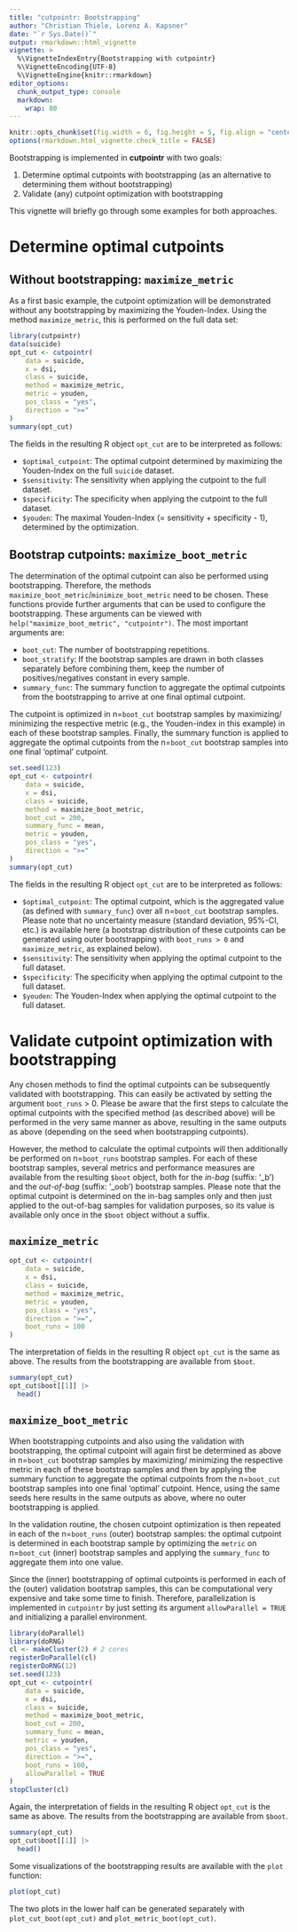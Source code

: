 ---
title: "cutpointr: Bootstrapping"
author: "Christian Thiele, Lorenz A. Kapsner"
date: "`r Sys.Date()`"
output: rmarkdown::html_vignette
vignette: >
  %\VignetteIndexEntry{Bootstrapping with cutpointr}
  %\VignetteEncoding{UTF-8}
  %\VignetteEngine{knitr::rmarkdown}
editor_options: 
  chunk_output_type: console
  markdown: 
    wrap: 80
---

```{r, include = FALSE}
knitr::opts_chunk$set(fig.width = 6, fig.height = 5, fig.align = "center")
options(rmarkdown.html_vignette.check_title = FALSE)
```

Bootstrapping is implemented in **cutpointr** with two goals:

1.  Determine optimal cutpoints with bootstrapping (as an alternative to
    determining them without bootstrapping)
2.  Validate (any) cutpoint optimization with bootstrapping

This vignette will briefly go through some examples for both approaches.

# Determine optimal cutpoints

## Without bootstrapping: `maximize_metric`

As a first basic example, the cutpoint optimization will be demonstrated without
any bootstrapping by maximizing the Youden-Index. Using the method
`maximize_metric`, this is performed on the full data set:

```{r}
library(cutpointr)
data(suicide)
opt_cut <- cutpointr(
    data = suicide,
    x = dsi,
    class = suicide,
    method = maximize_metric,
    metric = youden,
    pos_class = "yes",
    direction = ">="
)
summary(opt_cut)
```

The fields in the resulting R object `opt_cut` are to be interpreted as follows:

-   `$optimal_cutpoint`: The optimal cutpoint determined by
    maximizing the Youden-Index on the full `suicide` dataset.
-   `$sensitivity`: The sensitivity when applying the cutpoint to the full
    dataset.
-   `$specificity`: The specificity when applying the cutpoint to the full
    dataset.
-   `$youden`: The maximal Youden-Index (= sensitivity + specificity - 1), 
determined by the optimization.

## Bootstrap cutpoints: `maximize_boot_metric`

The determination of the optimal cutpoint can also be performed using
bootstrapping. Therefore, the methods
`maximize_boot_metric`/`minimize_boot_metric` need to be chosen. These functions
provide further arguments that can be used to configure the bootstrapping. These
arguments can be viewed with `help("maximize_boot_metric", "cutpointr")`. The
most important arguments are:

-   `boot_cut`: The number of bootstrapping repetitions.
-   `boot_stratify`: If the bootstrap samples are drawn in both classes
    separately before combining them, keep the number of positives/negatives
    constant in every sample.
-   `summary_func`: The summary function to aggregate the optimal cutpoints from
    the bootstrapping to arrive at one final optimal cutpoint.

The cutpoint is optimized in n=`boot_cut` bootstrap samples by maximizing/
minimizing the respective metric (e.g., the Youden-index in this example) in each
of these bootstrap samples. Finally, the summary function is applied to
aggregate the optimal cutpoints from the n=`boot_cut` bootstrap samples into one
final 'optimal' cutpoint.

```{r}
set.seed(123)
opt_cut <- cutpointr(
    data = suicide,
    x = dsi,
    class = suicide,
    method = maximize_boot_metric,
    boot_cut = 200,
    summary_func = mean,
    metric = youden,
    pos_class = "yes",
    direction = ">="
)
summary(opt_cut)
```

The fields in the resulting R object `opt_cut` are to be interpreted as follows:

-   `$optimal_cutpoint`: The optimal cutpoint, which is the aggregated value (as
    defined with `summary_func`) over all n=`boot_cut` bootstrap samples. Please
    note that no uncertainty measure (standard deviation, 95%-CI, etc.) is
    available here (a bootstrap distribution of these cutpoints can be generated
    using outer bootstrapping with `boot_runs > 0` and `maximize_metric`, 
    as explained below).
-   `$sensitivity`: The sensitivity when applying the optimal cutpoint to the
    full dataset.
-   `$specificity`: The specificity when applying the optimal cutpoint to the
    full dataset.
-   `$youden`: The Youden-Index when applying the optimal cutpoint to the full
    dataset.

# Validate cutpoint optimization with bootstrapping

Any chosen methods to find the optimal cutpoints can be subsequently validated 
with bootstrapping. This can easily be activated by setting the
argument `boot_runs` \> 0. Please be aware that the first steps to calculate the
optimal cutpoints with the specified method (as described above) will be
performed in the very same manner as above, resulting in the same outputs as
above (depending on the seed when bootstrapping cutpoints).

However, the method to calculate the optimal cutpoints will then additionally be
performed on n=`boot_runs` bootstrap samples. For each of these bootstrap
samples, several metrics and performance measures are available from the
resulting `$boot` object, both for the *in-bag* (suffix: '\_b') and the
*out-of-bag* (suffix: '\_oob') bootstrap samples. Please note that the optimal
cutpoint is determined on the in-bag samples only and then just applied to the
out-of-bag samples for validation purposes, so its value is available only once
in the `$boot` object without a suffix.

## `maximize_metric`

```{r}
opt_cut <- cutpointr(
    data = suicide,
    x = dsi,
    class = suicide,
    method = maximize_metric,
    metric = youden,
    pos_class = "yes",
    direction = ">=",
    boot_runs = 100
)
```

The interpretation of fields in the resulting R object `opt_cut` is the same as
above. The results from the bootstrapping are available from `$boot`.

```{r}

summary(opt_cut)
opt_cut$boot[[1]] |> 
  head()
```

## `maximize_boot_metric`

When bootstrapping cutpoints and also using the validation with bootstrapping,
the optimal cutpoint will again first be determined as above in n=`boot_cut`
bootstrap samples by maximizing/ minimizing the respective metric in each of
these bootstrap samples and then by applying the summary function to aggregate
the optimal cutpoints from the n=`boot_cut` bootstrap samples into one final
'optimal' cutpoint. Hence, using the same seeds here results in the same outputs
as above, where no outer bootstrapping is applied.

In the validation routine, the chosen cutpoint optimization is then repeated in
each of the n=`boot_runs` (outer) bootstrap samples: the optimal cutpoint is
determined in each bootstrap sample by optimizing the `metric` on n=`boot_cut`
(inner) bootstrap samples and applying the `summary_func` to aggregate them into
one value.

Since the (inner) bootstrapping of optimal cutpoints is performed in each of the
(outer) validation bootstrap samples, this can be computational very expensive
and take some time to finish. Therefore, parallelization is implemented in
`cutpointr` by just setting its argument `allowParallel = TRUE` and initializing
a parallel environment.

```{r}
library(doParallel)
library(doRNG)
cl <- makeCluster(2) # 2 cores
registerDoParallel(cl)
registerDoRNG(12)
set.seed(123)
opt_cut <- cutpointr(
    data = suicide,
    x = dsi,
    class = suicide,
    method = maximize_boot_metric,
    boot_cut = 200,
    summary_func = mean,
    metric = youden,
    pos_class = "yes",
    direction = ">=",
    boot_runs = 100,
    allowParallel = TRUE
)
stopCluster(cl)
```

Again, the interpretation of fields in the resulting R object `opt_cut` is the
same as above. The results from the bootstrapping are available from `$boot`.

```{r}
summary(opt_cut)
opt_cut$boot[[1]] |> 
  head()
```

Some visualizations of the bootstrapping results are available with the `plot` 
function:

```{r}
plot(opt_cut)
```

The two plots in the lower half can be generated separately with 
`plot_cut_boot(opt_cut)` and `plot_metric_boot(opt_cut)`.